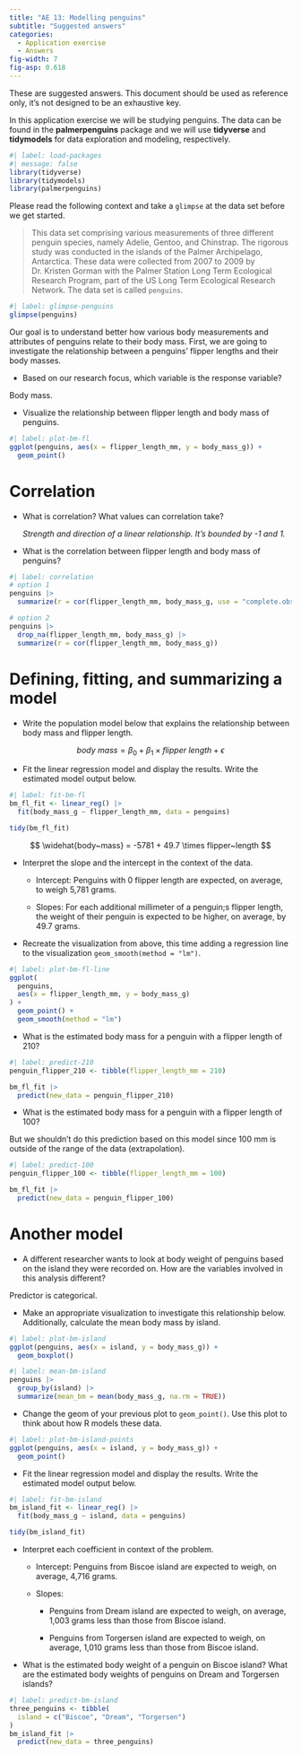 ```yaml
---
title: "AE 13: Modelling penguins"
subtitle: "Suggested answers"
categories: 
  - Application exercise
  - Answers
fig-width: 7
fig-asp: 0.618
---
```


::: callout-important
These are suggested answers.
This document should be used as reference only, it's not designed to be an exhaustive key.
:::

In this application exercise we will be studying penguins.
The data can be found in the **palmerpenguins** package and we will use **tidyverse** and **tidymodels** for data exploration and modeling, respectively.

```r
#| label: load-packages
#| message: false
library(tidyverse)
library(tidymodels)
library(palmerpenguins)
```

Please read the following context and take a `glimpse` at the data set before we get started.

> This data set comprising various measurements of three different penguin species, namely Adelie, Gentoo, and Chinstrap.
> The rigorous study was conducted in the islands of the Palmer Archipelago, Antarctica.
> These data were collected from 2007 to 2009 by Dr. Kristen Gorman with the Palmer Station Long Term Ecological Research Program, part of the US Long Term Ecological Research Network.
> The data set is called `penguins`.

```r
#| label: glimpse-penguins
glimpse(penguins)
```

Our goal is to understand better how various body measurements and attributes of penguins relate to their body mass.
First, we are going to investigate the relationship between a penguins' flipper lengths and their body masses.

-   Based on our research focus, which variable is the response variable?

Body mass.

-   Visualize the relationship between flipper length and body mass of penguins.

```r
#| label: plot-bm-fl
ggplot(penguins, aes(x = flipper_length_mm, y = body_mass_g)) +
  geom_point()
```

# Correlation

-   What is correlation?
    What values can correlation take?

    *Strength and direction of a linear relationship. It's bounded by -1 and 1.*

-   What is the correlation between flipper length and body mass of penguins?

```r
#| label: correlation
# option 1
penguins |>
  summarize(r = cor(flipper_length_mm, body_mass_g, use = "complete.obs"))

# option 2
penguins |>
  drop_na(flipper_length_mm, body_mass_g) |>
  summarize(r = cor(flipper_length_mm, body_mass_g))
```

# Defining, fitting, and summarizing a model

-   Write the population model below that explains the relationship between body mass and flipper length.

$$
body~mass = \beta_0 + \beta_1 \times flipper~length + \epsilon
$$

-   Fit the linear regression model and display the results. Write the estimated model output below.

```r
#| label: fit-bm-fl
bm_fl_fit <- linear_reg() |>
  fit(body_mass_g ~ flipper_length_mm, data = penguins)

tidy(bm_fl_fit)
```

$$
\widehat{body~mass} = -5781 + 49.7 \times flipper~length
$$

-   Interpret the slope and the intercept in the context of the data.

    -   Intercept: Penguins with 0 flipper length are expected, on average, to weigh 5,781 grams.

    -   Slopes: For each additional millimeter of a penguin;s flipper length, the weight of their penguin is expected to be higher, on average, by 49.7 grams.

-   Recreate the visualization from above, this time adding a regression line to the visualization `geom_smooth(method = "lm")`.

```r
#| label: plot-bm-fl-line
ggplot(
  penguins,
  aes(x = flipper_length_mm, y = body_mass_g)
) +
  geom_point() +
  geom_smooth(method = "lm")
```

-   What is the estimated body mass for a penguin with a flipper length of 210?

```r
#| label: predict-210
penguin_flipper_210 <- tibble(flipper_length_mm = 210)

bm_fl_fit |>
  predict(new_data = penguin_flipper_210)
```

-   What is the estimated body mass for a penguin with a flipper length of 100?

But we shouldn't do this prediction based on this model since 100 mm is outside of the range of the data (extrapolation).

```r
#| label: predict-100
penguin_flipper_100 <- tibble(flipper_length_mm = 100)

bm_fl_fit |>
  predict(new_data = penguin_flipper_100)
```

# Another model

-   A different researcher wants to look at body weight of penguins based on the island they were recorded on. How are the variables involved in this analysis different?

Predictor is categorical.

-   Make an appropriate visualization to investigate this relationship below. Additionally, calculate the mean body mass by island.

```r
#| label: plot-bm-island
ggplot(penguins, aes(x = island, y = body_mass_g)) +
  geom_boxplot()
```

```r
#| label: mean-bm-island
penguins |>
  group_by(island) |>
  summarize(mean_bm = mean(body_mass_g, na.rm = TRUE))
```

-   Change the geom of your previous plot to `geom_point()`. Use this plot to think about how R models these data.

```r
#| label: plot-bm-island-points
ggplot(penguins, aes(x = island, y = body_mass_g)) +
  geom_point()
```

-   Fit the linear regression model and display the results. Write the estimated model output below.

```r
#| label: fit-bm-island
bm_island_fit <- linear_reg() |>
  fit(body_mass_g ~ island, data = penguins)

tidy(bm_island_fit)
```

-   Interpret each coefficient in context of the problem.

    -   Intercept: Penguins from Biscoe island are expected to weigh, on average, 4,716 grams.

    -   Slopes:

        -   Penguins from Dream island are expected to weigh, on average, 1,003 grams less than those from Biscoe island.

        -   Penguins from Torgersen island are expected to weigh, on average, 1,010 grams less than those from Biscoe island.

-   What is the estimated body weight of a penguin on Biscoe island?
    What are the estimated body weights of penguins on Dream and Torgersen islands?

```r
#| label: predict-bm-island
three_penguins <- tibble(
  island = c("Biscoe", "Dream", "Torgersen")
)
bm_island_fit |>
  predict(new_data = three_penguins)
```
